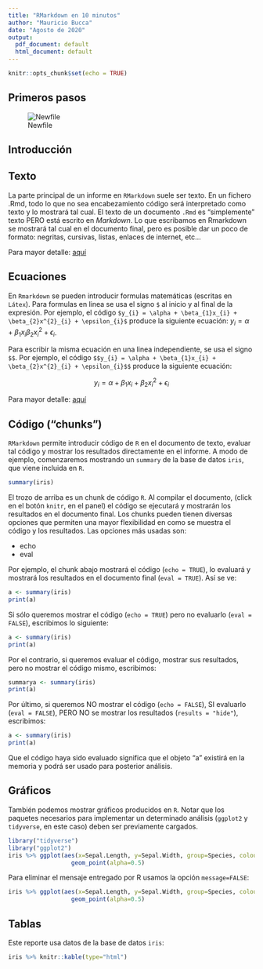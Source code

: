 ```yaml
---
title: "RMarkdown en 10 minutos"
author: "Mauricio Bucca"
date: "Agosto de 2020"
output:
  pdf_document: default
  html_document: default
---
```


```r
knitr::opts_chunk$set(echo = TRUE)
```

## Primeros pasos 

![Newfile](images/inicio.png)

## Introducción

## Texto

La parte principal de un informe en `RMarkdown` suele ser texto. En un fichero .Rmd, todo lo que no sea encabezamiento código será interpretado como texto y lo mostrará tal cual. El texto de un documento `.Rmd` es “simplemente” texto PERO está escrito en *Markdown*. Lo que escribamos en Rmarkdown se mostrará tal cual en el documento final, pero es posible dar un poco de formato: negritas, cursivas, listas, enlaces de internet, etc…

Para mayor detalle: [aquí](https://www.markdownguide.org/cheat-sheet/)

## Ecuaciones 

En `Rmarkdown` se pueden introducir formulas matemáticas (escritas en `Látex`). Para formulas en linea se usa el signo `$` al inicio y al final de la expresión. Por ejemplo, el código `$y_{i} = \alpha + \beta_{1}x_{i} + \beta_{2}x^{2}_{i} + \epsilon_{i}$` produce la siguiente ecuación: $y_{i} = \alpha + \beta_{1}x_{i} \beta_{2}x^{2}_{i} + \epsilon_{i}$.

Para escribir la misma ecuación en una linea independiente, se usa el signo `$$`. Por ejemplo, el código `$$y_{i} = \alpha + \beta_{1}x_{i} + \beta_{2}x^{2}_{i} + \epsilon_{i}$$` produce la siguiente ecuación: 

$$y_{i} = \alpha + \beta_{1}x_{i} + \beta_{2}x^{2}_{i} + \epsilon_{i}$$

Para mayor detalle: [aquí](https://en.wikibooks.org/wiki/LaTeX/Mathematics)


## Código ("chunks")

`RMarkdown` permite introducir código de `R` en el documento de texto, evaluar tal código y mostrar los resultados directamente en el informe. A modo de ejemplo, comenzaremos mostrando un `summary` de la base de datos `iris`, que viene incluida en `R`.


```r
summary(iris)
```

El trozo de arriba es un chunk de código `R`. Al compilar el documento, (click en el botón `knitr`, en el panel)  el código se ejecutará y mostrarán los resultados en el documento final. Los chunks pueden tienen diversas opciones que permiten una mayor flexibilidad en como se muestra el código y los resultados. Las opciones más usadas son:

- echo
- eval

Por ejemplo, el chunk abajo mostrará el código (`echo = TRUE`), lo evaluará y mostrará los resultados en el documento final (`eval = TRUE`). Así se ve:
```r
a <- summary(iris)
print(a)
```

Si sólo queremos mostrar el código (`echo = TRUE`) pero no evaluarlo (`eval = FALSE`), escribimos lo siguiente:

```r
a <- summary(iris)
print(a)
```

Por el contrario, si queremos evaluar el código, mostrar sus resultados, pero no mostrar el código mismo, escribimos:

```r
summarya <- summary(iris)
print(a)
```

Por último, si queremos NO mostrar el código (`echo = FALSE`), SI evaluarlo (`eval = FALSE`), PERO NO se mostrar los resultados  (`results = "hide"`), escribimos:

```r
a <- summary(iris)
print(a)
```

Que el código haya sido evaluado significa que el objeto "a" existirá en la memoria y podrá ser usado para posterior análisis.


## Gráficos

También podemos mostrar gráficos producidos en `R`. Notar que los paquetes necesarios para implementar un determinado análisis (`ggplot2` y `tidyverse`, en este caso) deben ser previamente cargados.

```r
library("tidyverse")
library("ggplot2")
iris %>% ggplot(aes(x=Sepal.Length, y=Sepal.Width, group=Species, colour=Species)) +
                  geom_point(alpha=0.5)
```


Para eliminar el mensaje entregado por R usamos la opción `message=FALSE`:

```r
iris %>% ggplot(aes(x=Sepal.Length, y=Sepal.Width, group=Species, colour=Species)) +
                  geom_point(alpha=0.5)
```

## Tablas 

Este reporte usa datos de la base de datos `iris`:

```r
iris %>% knitr::kable(type="html")
```
